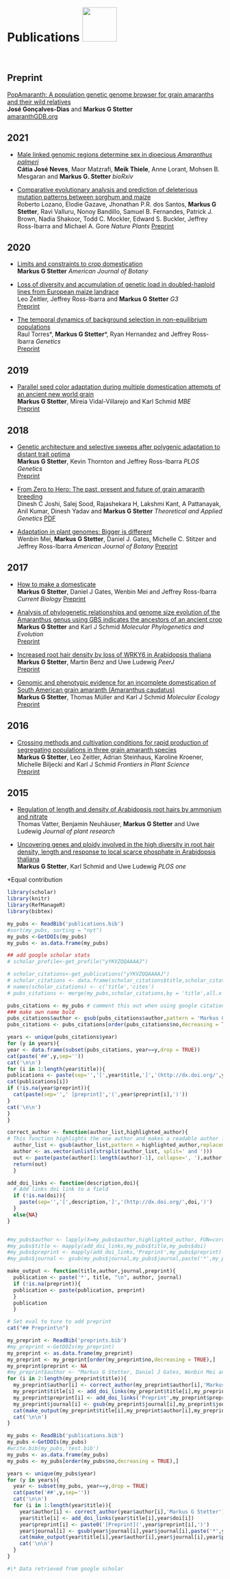 
# Publications <a href="http://scholar.google.com/citations?user=yYKVZQQAAAAJ"><img src="own_images/scholar.png" style="width: 80px;"></a>

&nbsp;
&nbsp;



## Preprint
[PopAmaranth: A population genetic genome browser for grain amaranths and their wild relatives](https://doi.org/10.1101/2020.12.09.415331)  
**José Gonçalves-Dias** and **Markus G Stetter**  
[amaranthGDB.org](https://amaranthgdb.org)


## 2021

* [Male linked genomic regions determine sex in dioecious *Amaranthus palmeri*](https://www.biorxiv.org/content/10.1101/2020.05.25.113597v1.full)  
**Cátia José Neves**, Maor Matzrafi, **Meik Thiele**, Anne Lorant, Mohsen B. Mesgaran and **Markus G. Stetter**
*bioRxiv*


* [Comparative evolutionary analysis and prediction of deleterious mutation patterns between sorghum and maize](https://www.nature.com/articles/s41477-020-00834-5.epdf?sharing_token=_mN9oSJzgPbS9Ldsr01s8dRgN0jAjWel9jnR3ZoTv0OIqw-nLs7dqtihevHgjRdBgKyJmnWQSkGOUEc4hulR2jnTLjP4fqtKbSUSzA7iWbyA0E0YEvXdfVUO_1_dmi2uNdJtrPRcKz9O_jp58VwFcP02Yhzr7I3YNxgg8Oit1Xk%3D)   
Roberto Lozano, Elodie Gazave, Jhonathan P.R. dos Santos, **Markus G Stetter**, Ravi Valluru, Nonoy Bandillo, Samuel B. Fernandes, Patrick J. Brown, Nadia Shakoor, Todd C. Mockler, Edward S. Buckler, Jeffrey Ross-Ibarra and Michael A. Gore  *Nature Plants* [Preprint](https://doi.org/10.1101/777623)

## 2020

* [Limits and constraints to crop domestication]()  
**Markus G Stetter** *American Journal of Botany*

* [Loss of diversity and accumulation of genetic load in doubled-haploid lines from European maize landrace](https://www.g3journal.org/content/early/2020/05/28/g3.120.401196)  
Leo Zeitler, Jeffrey Ross-Ibarra and **Markus G Stetter** *G3*  
[Preprint](https://www.biorxiv.org/content/10.1101/817791v1)


* [The temporal dynamics of background selection in non-equilibrium populations](https://doi.org/10.1534/genetics.119.302892)  
 Raul Torres\*, **Markus G Stetter**\*, Ryan Hernandez and Jeffrey Ross-Ibarra *Genetics*  
 [Preprint](https://www.biorxiv.org/content/10.1101/618389v1)  
 
 
## 2019

* [Parallel seed color adaptation during multiple domestication attempts of an ancient new world grain](http://dx.doi.org/10.1093/molbev/msz304)  
 **Markus G Stetter**, Mireia Vidal-Villarejo and Karl Schmid *MBE*  
[Preprint](https://www.biorxiv.org/content/10.1101/547943v1)


## 2018

* [Genetic architecture and selective sweeps after polygenic adaptation to distant trait optima](http://dx.doi.org/10.1371/journal.pgen.1007794)  
 **Markus G Stetter**, Kevin Thornton and Jeffrey Ross-Ibarra *PLOS Genetics*  
   [Preprint](http://dx.doi.org/10.1101/313247)

* [From Zero to Hero: The past, present and future of grain amaranth breeding](http://dx.doi.org/10.1007/s00122-018-3138-y)  
 Dinesh C Joshi, Salej Sood, Rajashekara H, Lakshmi Kant, A Pattanayak, Anil Kumar, Dinesh Yadav and **Markus G Stetter** *Theoretical and Applied Genetics* [PDF](articles/Joshi2018.pdf)

* [Adaptation in plant genomes: Bigger is different](http://dx.doi.org/10.1002/ajb2.1002)  
 Wenbin Mei, **Markus G Stetter**, Daniel J. Gates, Michelle C. Stitzer and Jeffrey Ross-Ibarra *American Journal of Botany*   [Preprint](https://www.biorxiv.org/content/early/2017/10/10/196501)

## 2017

* [How to make a domesticate](http://dx.doi.org/10.1016/j.cub.2017.06.048)  
 **Markus G Stetter**, Daniel J Gates, Wenbin Mei and Jeffrey Ross-Ibarra *Current Biology*   [Preprint](https://peerj.com/preprints/2902)

* [Analysis of phylogenetic relationships and genome size evolution of the Amaranthus genus using GBS indicates the ancestors of an ancient crop](http://dx.doi.org/10.1016/j.ympev.2016.12.029)  
 **Markus G Stetter** and Karl J Schmid *Molecular Phylogenetics and Evolution*  
 [Preprint](http://dx.doi.org/10.1101/085472)

* [Increased root hair density by loss of WRKY6 in Arabidopsis thaliana](http://dx.doi.org/10.7717/peerj.2891)  
 **Markus G Stetter**, Martin Benz and Uwe Ludewig *PeerJ*   
 [Preprint](http://dx.doi.org/10.7287/peerj.preprints.2267v1)

* [Genomic and phenotypic evidence for an incomplete domestication of South American grain amaranth (Amaranthus caudatus)](http://dx.doi.org/10.1111/mec.13974)  
 **Markus G Stetter**, Thomas Müller and Karl J Schmid *Molecular Ecology*   
 [Preprint](http://dx.doi.org/10.1101/025866)

## 2016

* [Crossing methods and cultivation conditions for rapid production of segregating populations in three grain amaranth species](http://dx.doi.org/10.3389/fpls.2016.00816)  
 **Markus G Stetter**, Leo Zeitler, Adrian Steinhaus, Karoline Kroener, Michelle Biljecki and Karl J Schmid *Frontiers in Plant Science*  
 [Preprint](http://dx.doi.org/10.7287/peerj.preprints.1951v1)

## 2015

* [Regulation of length and density of Arabidopsis root hairs by ammonium and nitrate](http://dx.doi.org/10.1007/s10265-015-0733-8)  
 Thomas Vatter, Benjamin Neuhäuser, **Markus G Stetter** and Uwe Ludewig *Journal of plant research*

* [Uncovering genes and ploidy involved in the high diversity in root hair density, length and response to local scarce phosphate in Arabidopsis thaliana](http://dx.doi.org/10.1371/journal.pone.0120604)  
 **Markus G Stetter**, Karl Schmid and Uwe Ludewig *PLOS one*

\*Equal contribution 


```r
library(scholar)
library(knitr)
library(RefManageR)
library(bibtex)
```



```r
my_pubs <- ReadBib('publications.bib')
#sort(my_pubs, sorting = "nyt")
my_pubs <-GetDOIs(my_pubs)
my_pubs <- as.data.frame(my_pubs)

## add google scholar stats
# scholar_profile<-get_profile("yYKVZQQAAAAJ")

# scholar_citations<-get_publications("yYKVZQQAAAAJ")
# scholar_citations <- data.frame(scholar_citations$title,scholar_citations$cites)
# names(scholar_citations) <- c('title','cites')
# pubs_citations <- merge(my_pubs,scholar_citations,by = 'title',all.x = TRUE)

pubs_citations <- my_pubs # comment this out when using google citation
### make own name bold
pubs_citations$author <- gsub(pubs_citations$author,pattern = 'Markus G Stetter',replacement = '**Markus G Stetter**')
pubs_citations <- pubs_citations[order(pubs_citations$no,decreasing = T),]

years <- unique(pubs_citations$year)
for (y in years){
year <- data.frame(subset(pubs_citations, year==y,drop = TRUE))
cat(paste('##',y,sep=''))
cat('\n\n')
for (i in 1:length(year$title)){
publications <- paste(sep='','[',year$title,']','(http://dx.doi.org/',year$doi,')',' ',year$author,'. *',year$journal,'*') # ,' Citations:',pubs_citations$cites)
cat(publications[i])
if (!is.na(year$preprint)){
  cat(paste(sep='',' [preprint]','(',year$preprint[i],')'))
}
cat('\n\n')
}
}

```


```r

correct_author <- function(author_list,highlighted_author){
# This function highlights the one author and makes a readable author list.
  author_list <- gsub(author_list,pattern = highlighted_author,replacement = paste('**',highlighted_author,'**',sep=''))
  author <- as.vector(unlist(strsplit(author_list, split=' and ')))
  out <- paste(paste(author[1:length(author)-1], collapse=', '),author[length(author)],sep=' and ')
  return(out)
  }

add_doi_links <- function(description,doi){
  # Add links doi link to a field
  if (!is.na(doi)){
    paste(sep='','[',description,']','(http://dx.doi.org/',doi,')') 
  }
  else{NA}
}


#my_pubs$author <- lapply(X=my_pubs$author,highlighted_author, FUN=correct_author)
#my_pubs$title <- mapply(add_doi_links,my_pubs$title,my_pubs$doi)
#my_pubs$preprint <- mapply(add_doi_links,'Preprint',my_pubs$preprint)
#my_pubs$journal <- gsub(my_pubs$journal,my_pubs$journal,paste('*',my_pubs$journal,'*',sep=''))

make_output <- function(title,author,journal,preprint){
  publication <- paste('*', title, "\n", author, journal)
  if (!is.na(preprint)){
  publication <- paste(publication, preprint)
  }
  publication
  }

```

```r
# Set eval to ture to add preprint
cat("## Preprint\n")

my_preprint <- ReadBib('preprints.bib')
#my_preprint <-GetDOIs(my_preprint)
my_preprint <- as.data.frame(my_preprint)
my_preprint <- my_preprint[order(my_preprint$no,decreasing = TRUE),]
my_preprint$preprint <- NA
#my_preprint$author <- "Markus G Stetter, Daniel J Gates, Wenbin Mei and Jeffrey Ross-Ibarra"
for (i in 2:length(my_preprint$title)){
  my_preprint$author[i] <- correct_author(my_preprint$author[i],'Markus G Stetter')
  my_preprint$title[i] <- add_doi_links(my_preprint$title[i],my_preprint$doi[i])
  my_preprint$preprint[i] <- add_doi_links('Preprint',my_preprint$preprint[i])
  my_preprint$journal[i] <- gsub(my_preprint$journal[i],my_preprint$journal[i],paste('*',my_preprint$journal[i],'*',sep=''))
  cat(make_output(my_preprint$title[i],my_preprint$author[i],my_preprint$journal[i],my_preprint$preprint[i]))
  cat('\n\n')
}
```


```r
my_pubs <- ReadBib('publications.bib')
my_pubs <-GetDOIs(my_pubs)
#write.bib(my_pubs,'test.bib')
my_pubs <- as.data.frame(my_pubs)
my_pubs <- my_pubs[order(my_pubs$no,decreasing = TRUE),]

years <- unique(my_pubs$year)
for (y in years){
  year <- subset(my_pubs, year==y,drop = TRUE)
  cat(paste('##',y,sep=''))
  cat('\n\n')
  for (i in 1:length(year$title)){
    year$author[i] <- correct_author(year$author[i],'Markus G Stetter')
    year$title[i] <- add_doi_links(year$title[i],year$doi[i])
    year$preprint[i] <- paste0('[Preprint](',year$preprint[i],')')
    year$journal[i] <- gsub(year$journal[i],year$journal[i],paste('*',year$journal[i],'*',sep=''))
    cat(make_output(year$title[i],year$author[i],year$journal[i],year$preprint[i]))
    cat('\n\n')
  }
}
```




```r
#\* Data retrieved from google scholar
```

<!-- Global site tag (gtag.js) - Google Analytics -->
<script async src="https://www.googletagmanager.com/gtag/js?id=UA-96594188-4"></script>
<script>
  window.dataLayer = window.dataLayer || [];
  function gtag(){dataLayer.push(arguments);}
  gtag('js', new Date());

  gtag('config', 'UA-96594188-4');
</script>
